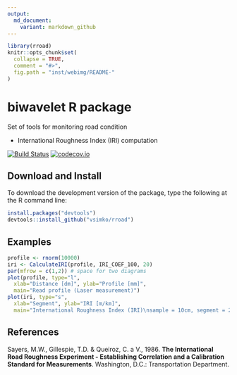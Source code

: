 ```yaml
---
output:
  md_document:
    variant: markdown_github
---
```

<!-- README.md is generated from README.Rmd. Please edit that file -->
```r
library(rroad)
knitr::opts_chunk$set(
  collapse = TRUE,
  comment = "#>",
  fig.path = "inst/webimg/README-"
)
```

# biwavelet R package
Set of tools for monitoring road condition

- International Roughness Index (IRI) computation

[![Build Status](https://travis-ci.org/vsimko/rroad.svg)](https://travis-ci.org/vsimko/rroad)
[![codecov.io](https://codecov.io/github/vsimko/rroad/coverage.svg?branch=master)](https://codecov.io/github/vsimko/rroad?branch=master)

## Download and Install

To download the development version of the package, type the following at the R command line:
```r
install.packages("devtools")
devtools::install_github("vsimko/rroad")
```

## Examples

```r
profile <- rnorm(10000)
iri <- CalculateIRI(profile, IRI_COEF_100, 20)
par(mfrow = c(1,2)) # space for two diagrams
plot(profile, type="l",
  xlab="Distance [dm]", ylab="Profile [mm]",
  main="Read profile (Laser measurement)")
plot(iri, type="s",
  xlab="Segment", ylab="IRI [m/km]",
  main="International Roughness Index (IRI)\nsample = 10cm, segment = 20m")
```

## References

<a id="Sayers1986"/>
Sayers, M.W., Gillespie, T.D. & Queiroz, C. a V., 1986.
**The International Road Roughness Experiment - Establishing Correlation and a Calibration Standard for Measurements**.
Washington, D.C.: Transportation Department.
